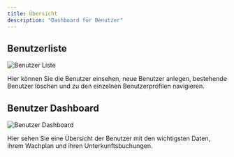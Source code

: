 ```yaml
---
title: Übersicht
description: "Dashboard für Benutzer"
---
```


## Benutzerliste

<Frame>
  <img
    className="block"
    src="/images/benutzer-liste.png"
    alt="Benutzer Liste"
  />
</Frame>

Hier können Sie die Benutzer einsehen, neue Benutzer anlegen, bestehende Benutzer löschen und zu den einzelnen Benutzerprofilen navigieren.

## Benutzer Dashboard

<Frame>
  <img
    className="block"
    src="/images/benutzer-dashboard.png"
    alt="Benutzer Dashboard"
  />
</Frame>

Hier sehen Sie eine Übersicht der Benutzer mit den wichtigsten Daten, ihrem Wachplan und ihren Unterkunftsbuchungen.

